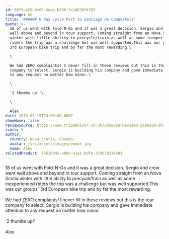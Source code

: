 ```yaml
---
id: 88f9c425-8c65-4eee-b790-3c14839f47b5
language: en
title: '###### 6 day cycle Port to Santiago de Compostela'
quote: >-
  18 of us went with Fold-N-Go and it was a great decision. Sergio and crew went
  well above and beyond in tour support. Coming straight from an Nova Scotia
  winter with little ability to precycle/train as well as some inexperienced
  riders the trip was a challenge but was well supported.This was our groups'
  3rd European bike trip and by far the most rewarding.\

  \

  We had ZERO complaints! I never fill in these reviews but this is the tour
  company to select. Sergio is building his company and gave immediate attention
  to any request no matter how minor.\

  \

  '2 thumbs up!'\

  \

  Alex
date: 2018-05-15T23:00:00.000Z
showHome: false
reviewSource: https://www.tripadvisor.co.uk/ShowUserReviews-g189180-d4105907-r580581299-Top_Bike_tours_Portugal-Porto_Porto_District_Northern_Portugal.html
score: 5
author:
  country: Nova Scotia, Canada
  avatar: /src/assets/images/emmet.jpg
  name: Alex
relatedProduct: 7851b042-a09c-41a1-bdfe-319b3d236e83
---
```


18 of us went with Fold-N-Go and it was a great decision. Sergio and crew went
well above and beyond in tour support. Coming straight from an Nova Scotia
winter with little ability to precycle/train as well as some inexperienced
riders the trip was a challenge but was well supported.This was our groups' 3rd
European bike trip and by far the most rewarding.\
\
We had ZERO complaints! I never fill in these reviews but this is the tour
company to select. Sergio is building his company and gave immediate attention
to any request no matter how minor.\
\
'2 thumbs up!'\
\
Alex

